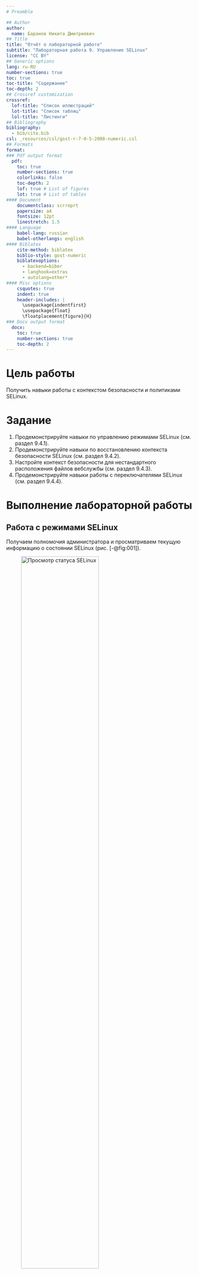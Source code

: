 ```yaml
---
# Preamble

## Author
author:
  name: Баранов Никита Дмитриевич
## Title
title: "Отчёт о лабораторной работе"
subtitle: "Лабораторная работа 9. Управление SELinux"
license: "CC BY"
## Generic options
lang: ru-RU
number-sections: true
toc: true
toc-title: "Содержание"
toc-depth: 2
## Crossref customization
crossref:
  lof-title: "Список иллюстраций"
  lot-title: "Список таблиц"
  lol-title: "Листинги"
## Bibliography
bibliography:
  - bib/cite.bib
csl: _resources/csl/gost-r-7-0-5-2008-numeric.csl
## Formats
format:
### Pdf output format
  pdf:
    toc: true
    number-sections: true
    colorlinks: false
    toc-depth: 2
    lof: true # List of figures
    lot: true # List of tables
#### Document
    documentclass: scrreprt
    papersize: a4
    fontsize: 12pt
    linestretch: 1.5
#### Language
    babel-lang: russian
    babel-otherlangs: english
#### Biblatex
    cite-method: biblatex
    biblio-style: gost-numeric
    biblatexoptions:
      - backend=biber
      - langhook=extras
      - autolang=other*
#### Misc options
    csquotes: true
    indent: true
    header-includes: |
      \usepackage{indentfirst}
      \usepackage{float}
      \floatplacement{figure}{H}
### Docx output format
  docx:
    toc: true
    number-sections: true
    toc-depth: 2
---
```


# Цель работы

Получить навыки работы с контекстом безопасности и политиками SELinux.

# Задание

1. Продемонстрируйте навыки по управлению режимами SELinux (см. раздел 9.4.1).
2. Продемонстрируйте навыки по восстановлению контекста безопасности SELinux (см.
раздел 9.4.2).
3. Настройте контекст безопасности для нестандартного расположения файлов вебслужбы (см. раздел 9.4.3).
4. Продемонстрируйте навыки работы с переключателями SELinux (см. раздел 9.4.4).

# Выполнение лабораторной работы

## Работа с режимами SELinux

Получаем полномочия администратора и просматриваем текущую информацию о состоянии SELinux (рис. [-@fig:001]).

![Просмотр статуса SELinux](image/1.png){#fig:001 width=70%}

**Информация о состоянии SELinux:**
- `SELinux status: enabled` - SELinux включен
- `SELinuxfs mount: /sys/fs/selinux` - точка монтирования файловой системы SELinux
- `SELinux root directory: /etc/selinux` - корневой каталог конфигурации SELinux
- `Loaded policy name: targeted` - загружена политика targeted
- `Current mode: enforcing` - текущий режим: принудительный
- `Mode from config file: enforcing` - режим из конфигурационного файла: принудительный
- `Policy MLS status: enabled` - поддержка многоуровневой безопасности включена
- `Policy deny_unknown status: allowed` - политика разрешает неизвестные статусы
- `Memory protection checking: actual (secure)` - проверка защиты памяти: актуальная (безопасная)

Проверяем текущий режим работы SELinux (рис. [-@fig:001]).

![Проверка режима getenforce](image/1.png){#fig:001 width=70%}

Изменяем режим работы на разрешающий (Permissive) и проверяем (рис. [-@fig:001]).

![Изменение режима на Permissive](image/1.png){#fig:001 width=70%}

Редактируем конфигурационный файл для отключения SELinux (рис. [-@fig:002], [-@fig:003]).

![Редактирование /etc/sysconfig/selinux](image/2.png){#fig:002 width=70%}
![Установка SELINUX=disabled](image/3.png){#fig:003 width=70%}

После перезагрузки проверяем статус SELinux (рис. [-@fig:003]).

![Проверка статуса после отключения](image/3.png){#fig:003 width=70%}

Пытаемся изменить режим работы SELinux при отключенном состоянии (рис. [-@fig:003]).

![Попытка изменения режима при отключенном SELinux](image/3.png){#fig:003 width=70%}

Восстанавливаем режим enforcing через конфигурационный файл (рис. [-@fig:004]).

![Восстановление режима enforcing](image/4.png){#fig:004 width=70%}

После перезагрузки проверяем статус SELinux (рис. [-@fig:005]).

![Проверка статуса после восстановления](image/5.png){#fig:005 width=70%}

## Работа с контекстами безопасности

Просматриваем контекст безопасности файла /etc/hosts (рис. [-@fig:006]).

![Контекст безопасности /etc/hosts](image/6.png){#fig:006 width=70%}

Копируем файл и проверяем изменение контекста (рис. [-@fig:006]).

![Копирование файла и проверка контекста](image/6.png){#fig:006 width=70%}

Перезаписываем файл и проверяем контекст (рис. [-@fig:006]).

![Перезапись файла и проверка контекста](image/6.png){#fig:006 width=70%}

Восстанавливаем правильный контекст безопасности (рис. [-@fig:006]).

![Восстановление контекста restorecon](image/6.png){#fig:006 width=70%}

Создаем файл для массового восстановления контекстов (рис. [-@fig:006]).

![Создание файла для массового восстановления](image/6.png){#fig:006 width=70%}

## Настройка веб-сервера Apache с SELinux

Устанавливаем необходимое программное обеспечение (рис. [-@fig:007]).

![Установка httpd и lynx](image/7.png){#fig:007 width=70%}

Создаем каталог для веб-сервера и файл index.html (рис. [-@fig:007], [-@fig:008]).

![Создание каталога /web и файла index.html](7.png){#fig:007 width=70%}
![Содержимое index.html](image/8.png){#fig:008 width=70%}

Настраиваем конфигурационный файл Apache (рис. [-@fig:009]).

![Настройка httpd.conf](image/9.png){#fig:009 width=70%}

Запускаем и включаем веб-сервер (рис. [-@fig:010]).

![Запуск и включение httpd](image/10.png){#fig:010 width=70%}

Применяем правильный контекст безопасности для каталога /web (рис. [-@fig:012]).

![Настройка контекста безопасности для /web](image/12.png){#fig:012 width=70%}

Проверяем доступ к веб-странице (рис. [-@fig:013]).

![Проверка доступа к веб-серверу](image/13.png){#fig:013 width=70%}

## Управление переключателями SELinux для FTP

Просматриваем переключатели SELinux для службы FTP (рис. [-@fig:014]).

![Просмотр переключателей FTP](image/14.png){#fig:014 width=70%}

Изменяем значение переключателя ftpd_anon_write (рис. [-@fig:014]).

![Изменение переключателя ftpd_anon_write](image/14.png){#fig:014 width=70%}

**Состояние переключателя ftpd_anon_write после изменения:**
- Время выполнения: включен (on)
- Постоянная настройка: включена (on)
- Описание: Allow ftpd to anon write (Разрешить анонимную запись для ftpd)

# Выводы

Мы получили навыки работы с контекстом безопасности и политиками SELinux.

# Список литературы{.unnumbered}

::: {#refs}
:::
